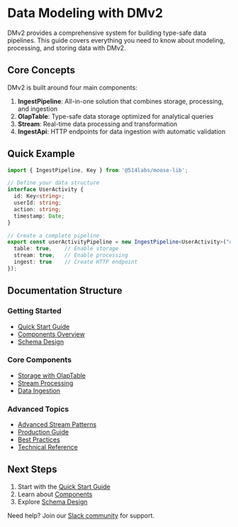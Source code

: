# Data Modeling with DMv2

DMv2 provides a comprehensive system for building type-safe data pipelines. This guide covers everything you need to know about modeling, processing, and storing data with DMv2.

## Core Concepts

DMv2 is built around four main components:

1. **IngestPipeline**: All-in-one solution that combines storage, processing, and ingestion
2. **OlapTable**: Type-safe data storage optimized for analytical queries
3. **Stream**: Real-time data processing and transformation
4. **IngestApi**: HTTP endpoints for data ingestion with automatic validation

## Quick Example

```typescript
import { IngestPipeline, Key } from '@514labs/moose-lib';

// Define your data structure
interface UserActivity {
  id: Key<string>;
  userId: string;
  action: string;
  timestamp: Date;
}

// Create a complete pipeline
export const userActivityPipeline = new IngestPipeline<UserActivity>("user_activities", {
  table: true,    // Enable storage
  stream: true,   // Enable processing
  ingest: true    // Create HTTP endpoint
});
```

## Documentation Structure

### Getting Started
- [Quick Start Guide](/v2/data-modeling/getting-started)
- [Components Overview](/v2/data-modeling/components)
- [Schema Design](/v2/data-modeling/schemas)

### Core Components
- [Storage with OlapTable](/v2/data-modeling/olap-table)
- [Stream Processing](/v2/data-modeling/streams)
- [Data Ingestion](/v2/data-modeling/ingestion)

### Advanced Topics
- [Advanced Stream Patterns](/v2/data-modeling/advanced-streams)
- [Production Guide](/v2/data-modeling/production)
- [Best Practices](/v2/data-modeling/best-practices)
- [Technical Reference](/v2/data-modeling/technical-reference)

## Next Steps

1. Start with the [Quick Start Guide](/v2/data-modeling/getting-started)
2. Learn about [Components](/v2/data-modeling/components)
3. Explore [Schema Design](/v2/data-modeling/schemas)

Need help? Join our [Slack community](https://join.slack.com/t/moose-community) for support. 